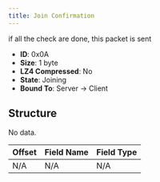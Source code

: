 ```yaml
---
title: Join Confirmation
---
```


if all the check are done, this packet is sent

- **ID**: 0x0A
- **Size**: 1 byte
- **LZ4 Compressed**: No
- **State**: Joining
- **Bound To**: Server -> Client

## Structure

No data.

| Offset | Field Name | Field Type |
|--------|------------|------------|
| N/A    | N/A        | N/A        |

